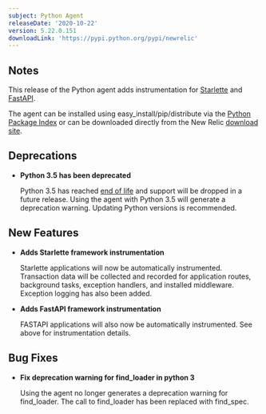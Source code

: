```yaml
---
subject: Python Agent
releaseDate: '2020-10-22'
version: 5.22.0.151
downloadLink: 'https://pypi.python.org/pypi/newrelic'
---
```


## Notes

This release of the Python agent adds instrumentation for [Starlette](https://www.starlette.io/) and [FastAPI](https://fastapi.tiangolo.com/).

The agent can be installed using easy_install/pip/distribute via the [Python Package Index](https://pypi.python.org/pypi/newrelic) or can be downloaded directly from the New Relic [download site](http://download.newrelic.com/python_agent/release).

## Deprecations

* **Python 3.5 has been deprecated**

  Python 3.5 has reached [end of life](https://www.python.org/dev/peps/pep-0478/#release-schedule) and support will be dropped in a future release. Using the agent with Python 3.5 will generate a deprecation warning. Updating Python versions is recommended.

## New Features

* **Adds Starlette framework instrumentation**

  Starlette applications will now be automatically instrumented. Transaction data will be collected and recorded for application routes, background tasks, exception handlers, and installed middleware. Exception logging has also been added.
* **Adds FastAPI framework instrumentation**

  FASTAPI applications will also now be automatically instrumented. See above for instrumentation details.

## Bug Fixes

* **Fix deprecation warning for find_loader in python 3**

  Using the agent no longer generates a deprecation warning for find_loader. The call to find_loader has been replaced with find_spec.
